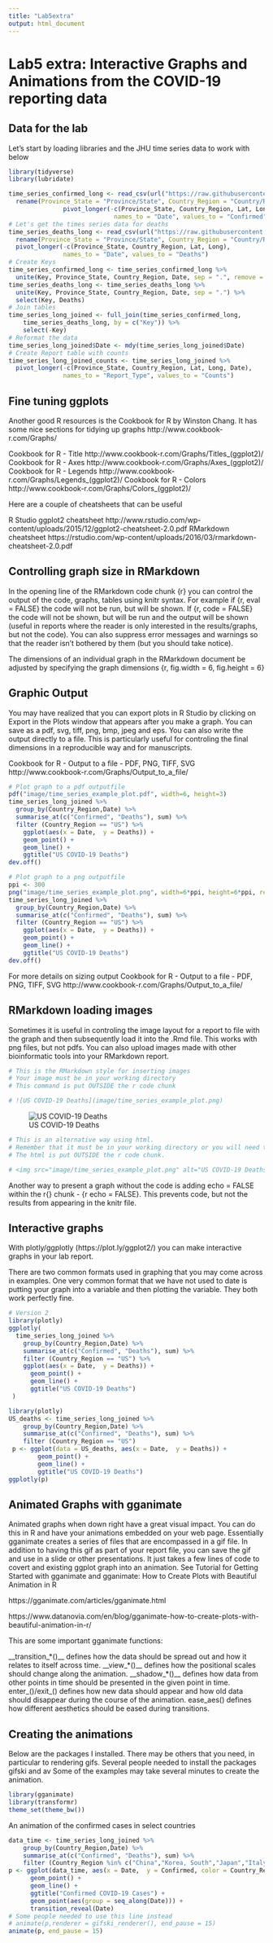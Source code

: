 ```yaml
---
title: "Lab5extra"
output: html_document
---
```


# Lab5 extra: Interactive Graphs and Animations from the COVID-19 reporting data

## Data for the lab

Let’s start by loading libraries and the JHU time series data to work with below

```r
library(tidyverse)
library(lubridate)
```

```r
time_series_confirmed_long <- read_csv(url("https://raw.githubusercontent.com/CSSEGISandData/COVID-19/master/csse_covid_19_data/csse_covid_19_time_series/time_series_covid19_confirmed_global.csv")) %>%
  rename(Province_State = "Province/State", Country_Region = "Country/Region")  %>% 
               pivot_longer(-c(Province_State, Country_Region, Lat, Long),
                             names_to = "Date", values_to = "Confirmed") 
# Let's get the times series data for deaths
time_series_deaths_long <- read_csv(url("https://raw.githubusercontent.com/CSSEGISandData/COVID-19/master/csse_covid_19_data/csse_covid_19_time_series/time_series_covid19_deaths_global.csv")) %>%
  rename(Province_State = "Province/State", Country_Region = "Country/Region")  %>% 
  pivot_longer(-c(Province_State, Country_Region, Lat, Long),
               names_to = "Date", values_to = "Deaths")
# Create Keys 
time_series_confirmed_long <- time_series_confirmed_long %>% 
  unite(Key, Province_State, Country_Region, Date, sep = ".", remove = FALSE)
time_series_deaths_long <- time_series_deaths_long %>% 
  unite(Key, Province_State, Country_Region, Date, sep = ".") %>% 
  select(Key, Deaths)
# Join tables
time_series_long_joined <- full_join(time_series_confirmed_long,
    time_series_deaths_long, by = c("Key")) %>% 
    select(-Key)
# Reformat the data
time_series_long_joined$Date <- mdy(time_series_long_joined$Date)
# Create Report table with counts
time_series_long_joined_counts <- time_series_long_joined %>% 
  pivot_longer(-c(Province_State, Country_Region, Lat, Long, Date),
               names_to = "Report_Type", values_to = "Counts")
```

## Fine tuning ggplots

Another good R resources is the Cookbook for R by Winston Chang. It has some nice sections for tidying up graphs http://www.cookbook-r.com/Graphs/

Cookbook for R - Title http://www.cookbook-r.com/Graphs/Titles_(ggplot2)/
Cookbook for R - Axes http://www.cookbook-r.com/Graphs/Axes_(ggplot2)/
Cookbook for R - Legends http://www.cookbook-r.com/Graphs/Legends_(ggplot2)/
Cookbook for R - Colors http://www.cookbook-r.com/Graphs/Colors_(ggplot2)/

Here are a couple of cheatsheets that can be useful

R Studio ggplot2 cheatsheet http://www.rstudio.com/wp-content/uploads/2015/12/ggplot2-cheatsheet-2.0.pdf
RMarkdown cheatsheet https://rstudio.com/wp-content/uploads/2016/03/rmarkdown-cheatsheet-2.0.pdf

## Controlling graph size in RMarkdown

In the opening line of the RMarkdown code chunk {r} you can control the output of the code, graphs, tables using knitr syntax. For example if {r, eval = FALSE} the code will not be run, but will be shown. If {r, code = FALSE} the code will not be shown, but will be run and the output will be shown (useful in reports where the reader is only interested in the results/graphs, but not the code). You can also suppress error messages and warnings so that the reader isn’t bothered by them (but you should take notice).

The dimensions of an individual graph in the RMarkdown document be adjusted by specifying the graph dimensions {r, fig.width = 6, fig.height = 6}

## Graphic Output

You may have realized that you can export plots in R Studio by clicking on Export in the Plots window that appears after you make a graph. You can save as a pdf, svg, tiff, png, bmp, jpeg and eps. You can also write the output directly to a file. This is particularly useful for controling the final dimensions in a reproducible way and for manuscripts.

Cookbook for R - Output to a file - PDF, PNG, TIFF, SVG http://www.cookbook-r.com/Graphs/Output_to_a_file/

```r
# Plot graph to a pdf outputfile
pdf("image/time_series_example_plot.pdf", width=6, height=3)
time_series_long_joined %>% 
  group_by(Country_Region,Date) %>% 
  summarise_at(c("Confirmed", "Deaths"), sum) %>% 
  filter (Country_Region == "US") %>% 
    ggplot(aes(x = Date,  y = Deaths)) + 
    geom_point() +
    geom_line() +
    ggtitle("US COVID-19 Deaths")
dev.off()
```
```r
# Plot graph to a png outputfile
ppi <- 300
png("image/time_series_example_plot.png", width=6*ppi, height=6*ppi, res=ppi)
time_series_long_joined %>% 
  group_by(Country_Region,Date) %>% 
  summarise_at(c("Confirmed", "Deaths"), sum) %>% 
  filter (Country_Region == "US") %>% 
    ggplot(aes(x = Date,  y = Deaths)) + 
    geom_point() +
    geom_line() +
    ggtitle("US COVID-19 Deaths")
dev.off()
```
For more details on sizing output Cookbook for R - Output to a file - PDF, PNG, TIFF, SVG http://www.cookbook-r.com/Graphs/Output_to_a_file/

## RMarkdown loading images

Sometimes it is useful in controling the image layout for a report to file with the graph and then subsequently load it into the .Rmd file. This works with png files, but not pdfs. You can also upload images made with other bioinformatic tools into your RMarkdown report.

```r

# This is the RMarkdown style for inserting images
# Your image must be in your working directory
# This command is put OUTSIDE the r code chunk

# ![US COVID-19 Deaths](image/time_series_example_plot.png) 
```


![US COVID-19 Deaths](image/time_series_example_plot.png) 

```r
# This is an alternative way using html. 
# Remember that it must be in your working directory or you will need to specify the full path.
# The html is put OUTSIDE the r code chunk.

# <img src="image/time_series_example_plot.png" alt="US COVID-19 Deaths" style="width: 600px;"/>
```

Another way to present a graph without the code is adding echo = FALSE within the r{} chunk - {r echo = FALSE}. This prevents code, but not the results from appearing in the knitr file.

## Interactive graphs

With plotly/ggplotly (https://plot.ly/ggplot2/) you can make interactive graphs in your lab report.

There are two common formats used in graphing that you may come across in examples. One very common format that we have not used to date is putting your graph into a variable and then plotting the variable. They both work perfectly fine.

```r
# Version 2
library(plotly)
ggplotly(
  time_series_long_joined %>% 
    group_by(Country_Region,Date) %>% 
    summarise_at(c("Confirmed", "Deaths"), sum) %>% 
    filter (Country_Region == "US") %>% 
    ggplot(aes(x = Date,  y = Deaths)) + 
      geom_point() +
      geom_line() +
      ggtitle("US COVID-19 Deaths")
 )
```
```r
library(plotly)
US_deaths <- time_series_long_joined %>% 
    group_by(Country_Region,Date) %>% 
    summarise_at(c("Confirmed", "Deaths"), sum) %>% 
    filter (Country_Region == "US")
 p <- ggplot(data = US_deaths, aes(x = Date,  y = Deaths)) + 
        geom_point() +
        geom_line() +
        ggtitle("US COVID-19 Deaths")
ggplotly(p)
```
## Animated Graphs with gganimate

Animated graphs when down right have a great visual impact. You can do this in R and have your animations embedded on your web page. Essentially gganimate creates a series of files that are encompassed in a gif file. In addition to having this gif as part of your report file, you can save the gif and use in a slide or other presentations. It just takes a few lines of code to covert and existing ggplot graph into an animation. See Tutorial for Getting Started with gganimate and gganimate: How to Create Plots with Beautiful Animation in R 

https://gganimate.com/articles/gganimate.html

https://www.datanovia.com/en/blog/gganimate-how-to-create-plots-with-beautiful-animation-in-r/

This are some important gganimate functions:

  __transition_*()__ defines how the data should be spread out and how it relates to itself across time.
  __view_*()__ defines how the positional scales should change along the animation.
  __shadow_*()__ defines how data from other points in time should be presented in the given point in time.
  enter_()/exit_() defines how new data should appear and how old data should disappear during the course of     the animation.
  ease_aes() defines how different aesthetics should be eased during transitions.
  
## Creating the animations

Below are the packages I installed. There may be others that you need, in particular to rendering gifs. Several people needed to install the packages gifski and av Some of the examples may take several minutes to create the animation.

```r
library(gganimate)
library(transformr)
theme_set(theme_bw())
```
An animation of the confirmed cases in select countries

```r
data_time <- time_series_long_joined %>% 
    group_by(Country_Region,Date) %>% 
    summarise_at(c("Confirmed", "Deaths"), sum) %>% 
    filter (Country_Region %in% c("China","Korea, South","Japan","Italy","US")) 
p <- ggplot(data_time, aes(x = Date,  y = Confirmed, color = Country_Region)) + 
      geom_point() +
      geom_line() +
      ggtitle("Confirmed COVID-19 Cases") +
      geom_point(aes(group = seq_along(Date))) +
      transition_reveal(Date) 
# Some people needed to use this line instead
# animate(p,renderer = gifski_renderer(), end_pause = 15)
animate(p, end_pause = 15)
```

